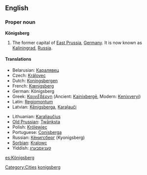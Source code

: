 {{wikipedia|Königsberg}}
==English==

===Proper noun===
'''Königsberg'''

# The former capital of [[East Prussia]], [[Germany]]. It is now known as [[Kaliningrad]], [[Russia]].

====Translations====
{{trans-top|former capital of East Prussia}}
* Belarusian: [[Каралявец]]
* Czech: [[Královec]]
* Dutch: [[Koningsbergen]]
* French: [[Kœnigsberg]]
* German: Königsberg
* Greek: [[Καινιξβέργη]] (Ancient: [[Kainixbergē]], Modern: [[Kenixveryi]])
* Latin: [[Regiomontum]]
* Latvian: [[Kēnigsberga]], [[Karaļauči]]
{{trans-mid}}
* Lithuanian: [[Karaliaučius]]
* [[Old Prussian]]: [[Twānksta]]
* Polish: [[Królewiec]]
* Portuguese: [[Conisberga]]
* Russian: [[Кёнигсберг]] (Kyonigsberg)
* [[Sorbian]]: [[Kralowc]]
* Yiddish: [[קעניגסבערג]]
{{trans-bottom}}

[[Category:Cities]]
[[Category:English words spelled with diacritics|konigsberg]]

[[es:Königsberg]]